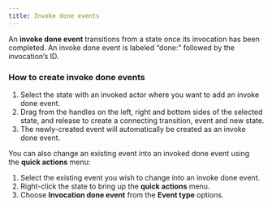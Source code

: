 ```yaml
---
title: Invoke done events
---
```


An **invoke done event** transitions from a state once its invocation has been completed. An invoke done event is labeled “done:” followed by the invocation’s ID.

<!-- TODO: Why you might use invoke done events with example -->

### How to create invoke done events

1. Select the state with an invoked actor where you want to add an invoke done event.
2. Drag from the handles on the left, right and bottom sides of the selected state, and release to create a connecting transition, event and new state.
3. The newly-created event will automatically be created as an invoke done event.

You can also change an existing event into an invoked done event using the **quick actions** menu:

1. Select the existing event you wish to change into an invoke done event.
2. Right-click the state to bring up the **quick actions** menu.
3. Choose **Invocation done event** from the **Event type** options.
